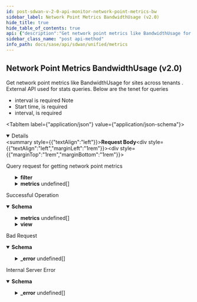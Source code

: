 ```yaml
---
id: post-sdwan-v-2-0-api-monitor-network-point-metrics-bw
sidebar_label: Network Point Metrics BandwidthUsage (v2.0)
hide_title: true
hide_table_of_contents: true
api: {"description":"Get network point metrics like BandwidthUsage for sites across tenants . External API used for stats queries. Below are the tenet for queries\n* interval is required\nNote\n* Start time, is required\n* interval, is required\n","operationId":"post-sdwan-v2.0-api-monitor-network_point_metrics_bw","requestBody":{"content":{"application/json":{"schema":{"properties":{"end_time":{"format":"date","type":"string"},"filter":{"description":"Filter: Required(FILTER_REQUIRED) Valid ","properties":{"direction":{"description":"Direction","items":{"description":"Direction","type":"string"},"type":"array"},"element":{"description":"Element","items":{"description":"Element","type":"string"},"type":"array"},"interface":{"description":"Interfaces","items":{"description":"Interfaces","type":"string"},"type":"array"},"site":{"description":"Site","type":"string"},"sites":{"description":"Sites","items":{"description":"Sites","type":"string"},"type":"array"},"waninterface":{"description":"Waninterface","items":{"description":"Waninterface","type":"string"},"type":"array"}}},"interval":{"description":"Interval: Required(error = INTERVAL_REQUIRED: Interval is required as part of the request) ","enum":["TEN_SEC","ONE_MIN","FIVE_MIN","ONE_HOUR","ONE_DAY"],"type":"string"},"metrics":{"description":"Metrics: Required(error = METRICS_LIST_REQUIRED: Metrics list is required, please provide at least one metric ) ","items":{"properties":{"series":{"description":"Series","items":{"properties":{"data":{"description":"Data","items":{"properties":{"datapoints":{"description":"Datapoints","items":{"properties":{"duration":{"format":"date-time","type":"string"},"filter_property_id":{"description":"Filter Property Id","type":"string"},"value":{"description":"Value: JsonInclude(content = ALWAYS, contentFilter = classOf[Void], value = ALWAYS, valueFilter = classOf[Void]) ","type":"number"}}},"type":"array"},"statistics":{"description":"Statistics","type":"object"}}},"type":"array"},"interval":{"description":"Interval","type":"string"},"name":{"description":"Name","type":"string"},"unit":{"description":"Unit","type":"string"},"view":{"description":"View","type":"object"}}},"type":"array"}}},"type":"array"},"name":{"description":"Name: Pattern(error = INVALID_FILTER: Schema check failed - Invalid value for param {}, regexp = ^[A-Za-z]+$) ","type":"string"},"start_time":{"format":"date","type":"string"}},"required":["filter","metrics","interval"]}}},"description":"Query request for getting network point metrics"},"responses":{"200":{"content":{"application/json":{"schema":{"properties":{"interval":{"description":"Interval","enum":["TEN_SEC","ONE_MIN","FIVE_MIN","ONE_HOUR","ONE_DAY"],"type":"string"},"metrics":{"description":"Metrics","items":{"properties":{"name":{"description":"Name","type":"string"},"sites":{"description":"Sites","items":{"properties":{"data":{"description":"Data","properties":{"avail_disk":{"description":"Avail Disk","type":"number"},"avail_mem":{"description":"Avail Mem","type":"number"},"avidle":{"description":"Avidle","type":"number"},"avidlemn":{"description":"Avidlemn","type":"number"},"avidlemx":{"description":"Avidlemx","type":"number"},"bad_link_health_reason_bitmap":{"description":"Bad Link Health Reason Bitmap","type":"number"},"downlink_jitter_avg":{"description":"Downlink Jitter Avg","type":"number"},"downlink_mos_avg":{"description":"Downlink Mos Avg","type":"number"},"downlink_mos_max":{"description":"Downlink Mos Max","type":"number"},"downlink_mos_min":{"description":"Downlink Mos Min","type":"number"},"downlink_pkt_loss_avg":{"description":"Downlink Pkt Loss Avg","type":"number"},"dskmn":{"description":"Dskmn","type":"number"},"dskmx":{"description":"Dskmx","type":"number"},"egress":{"description":"Egress","type":"number"},"ingress":{"description":"Ingress","type":"number"},"link_healthy":{"description":"Link Healthy","type":"number"},"memmn":{"description":"Memmn","type":"number"},"memmx":{"description":"Memmx","type":"number"},"rtt_latency":{"description":"Rtt Latency","type":"number"},"sample_completeness":{"description":"Sample Completeness","type":"number"},"tunnel_healthscore":{"description":"Tunnel Healthscore","type":"number"},"uplink_jitter_avg":{"description":"Uplink Jitter Avg","type":"number"},"uplink_mos_avg":{"description":"Uplink Mos Avg","type":"number"},"uplink_mos_max":{"description":"Uplink Mos Max","type":"number"},"uplink_mos_min":{"description":"Uplink Mos Min","type":"number"},"uplink_pkt_loss_avg":{"description":"Uplink Pkt Loss Avg","type":"number"}}},"site_id":{"description":"Site Id","type":"string"},"waninterfaces":{"description":"Waninterfaces","items":{"properties":{"anynetlinks":{"description":"Anynetlinks","items":{"properties":{"anynet_link_id":{"description":"Anynet Link Id","type":"string"},"data":{"description":"Data","properties":{"avail_disk":{"description":"Avail Disk","type":"number"},"avail_mem":{"description":"Avail Mem","type":"number"},"avidle":{"description":"Avidle","type":"number"},"avidlemn":{"description":"Avidlemn","type":"number"},"avidlemx":{"description":"Avidlemx","type":"number"},"bad_link_health_reason_bitmap":{"description":"Bad Link Health Reason Bitmap","type":"number"},"downlink_jitter_avg":{"description":"Downlink Jitter Avg","type":"number"},"downlink_mos_avg":{"description":"Downlink Mos Avg","type":"number"},"downlink_mos_max":{"description":"Downlink Mos Max","type":"number"},"downlink_mos_min":{"description":"Downlink Mos Min","type":"number"},"downlink_pkt_loss_avg":{"description":"Downlink Pkt Loss Avg","type":"number"},"dskmn":{"description":"Dskmn","type":"number"},"dskmx":{"description":"Dskmx","type":"number"},"egress":{"description":"Egress","type":"number"},"ingress":{"description":"Ingress","type":"number"},"link_healthy":{"description":"Link Healthy","type":"number"},"memmn":{"description":"Memmn","type":"number"},"memmx":{"description":"Memmx","type":"number"},"rtt_latency":{"description":"Rtt Latency","type":"number"},"sample_completeness":{"description":"Sample Completeness","type":"number"},"tunnel_healthscore":{"description":"Tunnel Healthscore","type":"number"},"uplink_jitter_avg":{"description":"Uplink Jitter Avg","type":"number"},"uplink_mos_avg":{"description":"Uplink Mos Avg","type":"number"},"uplink_mos_max":{"description":"Uplink Mos Max","type":"number"},"uplink_mos_min":{"description":"Uplink Mos Min","type":"number"},"uplink_pkt_loss_avg":{"description":"Uplink Pkt Loss Avg","type":"number"}}}}},"type":"array"},"data":{"description":"Data","properties":{"avail_disk":{"description":"Avail Disk","type":"number"},"avail_mem":{"description":"Avail Mem","type":"number"},"avidle":{"description":"Avidle","type":"number"},"avidlemn":{"description":"Avidlemn","type":"number"},"avidlemx":{"description":"Avidlemx","type":"number"},"bad_link_health_reason_bitmap":{"description":"Bad Link Health Reason Bitmap","type":"number"},"downlink_jitter_avg":{"description":"Downlink Jitter Avg","type":"number"},"downlink_mos_avg":{"description":"Downlink Mos Avg","type":"number"},"downlink_mos_max":{"description":"Downlink Mos Max","type":"number"},"downlink_mos_min":{"description":"Downlink Mos Min","type":"number"},"downlink_pkt_loss_avg":{"description":"Downlink Pkt Loss Avg","type":"number"},"dskmn":{"description":"Dskmn","type":"number"},"dskmx":{"description":"Dskmx","type":"number"},"egress":{"description":"Egress","type":"number"},"ingress":{"description":"Ingress","type":"number"},"link_healthy":{"description":"Link Healthy","type":"number"},"memmn":{"description":"Memmn","type":"number"},"memmx":{"description":"Memmx","type":"number"},"rtt_latency":{"description":"Rtt Latency","type":"number"},"sample_completeness":{"description":"Sample Completeness","type":"number"},"tunnel_healthscore":{"description":"Tunnel Healthscore","type":"number"},"uplink_jitter_avg":{"description":"Uplink Jitter Avg","type":"number"},"uplink_mos_avg":{"description":"Uplink Mos Avg","type":"number"},"uplink_mos_max":{"description":"Uplink Mos Max","type":"number"},"uplink_mos_min":{"description":"Uplink Mos Min","type":"number"},"uplink_pkt_loss_avg":{"description":"Uplink Pkt Loss Avg","type":"number"}}},"wn_path_id":{"description":"Wn Path Id","type":"string"}}},"type":"array"}}},"type":"array"},"unit":{"description":"Unit","type":"string"}}},"type":"array"},"start_time":{"format":"date","type":"string"},"view":{"description":"View","properties":{"app_id":{"description":"App Id","type":"string"},"cellular_module_id":{"description":"Cellular Module Id","type":"string"},"direction":{"description":"Direction","enum":["Ingress","Egress"],"type":"string"},"element_id":{"description":"Element Id","type":"string"},"interface_id":{"description":"Interface Id","type":"string"},"path_id":{"description":"Path Id","type":"string"},"path_type":{"description":"Path Type","enum":["public_direct","public_vpn","private_direct","private_vpn","unknown","servicelink"],"type":"string"},"priority":{"description":"Priority","type":"string"},"site_id":{"description":"Site Id","type":"string"},"traffic_type":{"description":"Traffic Type","type":"string"},"waninterface_id":{"description":"Waninterface Id","type":"string"}}}}}}},"description":"Successful Operation"},"400":{"content":{"application/json":{"example":{"value":{"_error":[{"code":"INVALID_REQUEST_ERROR_0001"},{"code":"METRIC_NOT_SUPPORTED"},{"code":"METRIC_UNIT_NOT_SUPPORTED"},{"code":"VERSION_NOT_SUPPORTED"}]}},"schema":{"properties":{"_error":{"items":{"properties":{"code":{"type":"string"},"message":{"type":"string"}}},"type":"array"}}}}},"description":"Bad Request"},"500":{"content":{"application/json":{"schema":{"properties":{"_error":{"items":{"properties":{"code":{"type":"string"},"message":{"type":"string"}}},"type":"array"}}}}},"description":"Internal Server Error"}},"tags":["Metrics"],"method":"post","path":"/sdwan/v2.0/api/monitor/network_point_metrics_bw","jsonRequestBodyExample":{"end_time":"2022-08-18","filter":{"direction":["string"],"element":["string"],"interface":["string"],"site":"string","sites":["string"],"waninterface":["string"]},"interval":"TEN_SEC","metrics":[{"series":[{"data":[{"datapoints":[{"duration":"2022-08-18","filter_property_id":"string","value":0}],"statistics":{}}],"interval":"string","name":"string","unit":"string","view":{}}]}],"name":"string","start_time":"2022-08-18"},"info":{"contact":{},"description":"List of APIs used to retrieve SDWAN metrics such as badnwidth utilization, TCP transaction, application health, application performance, LQM, flows, interface & system metrics.","title":"Metrics","version":"Latest"},"postman":{"name":"Network Point Metrics BandwidthUsage (v2.0)","description":{"content":"Get network point metrics like BandwidthUsage for sites across tenants . External API used for stats queries. Below are the tenet for queries\n* interval is required\nNote\n* Start time, is required\n* interval, is required\n","type":"text/plain"},"url":{"path":["sdwan","v2.0","api","monitor","network_point_metrics_bw"],"host":["{{baseUrl}}"],"query":[],"variable":[]},"header":[{"key":"Content-Type","value":"application/json"},{"key":"Accept","value":"application/json"}],"method":"POST","body":{"mode":"raw","raw":"\"\"","options":{"raw":{"language":"json"}}}}}
sidebar_class_name: "post api-method"
info_path: docs/sase/api/sdwan/unified/metrics
---
```



## Network Point Metrics BandwidthUsage (v2.0)



Get network point metrics like BandwidthUsage for sites across tenants . External API used for stats queries. Below are the tenet for queries
* interval is required
Note
* Start time, is required
* interval, is required


<MimeTabs><TabItem label={"application/json"} value={"application/json-schema"}><details style={{}} data-collapsed={false} open={true}><summary style={{"textAlign":"left"}}><strong>Request Body</strong></summary><div style={{"textAlign":"left","marginLeft":"1rem"}}><div style={{"marginTop":"1rem","marginBottom":"1rem"}}>

Query request for getting network point metrics

</div></div><ul style={{"marginLeft":"1rem"}}><SchemaItem collapsible={false} name={"end_time"} required={false} schemaDescription={undefined} schemaName={"date"} qualifierMessage={undefined} defaultValue={undefined}></SchemaItem><SchemaItem collapsible={true} className={"schemaItem"}><details style={{}}><summary style={{}}><strong>filter</strong><span style={{"opacity":"0.6"}}> </span></summary><div style={{"marginLeft":"1rem"}}><div style={{"marginTop":".5rem","marginBottom":".5rem"}}>

Filter: Required(FILTER_REQUIRED) Valid 

</div><SchemaItem collapsible={false} name={"direction"} required={false} schemaDescription={"Direction"} schemaName={"string[]"} qualifierMessage={undefined} defaultValue={undefined}></SchemaItem><SchemaItem collapsible={false} name={"element"} required={false} schemaDescription={"Element"} schemaName={"string[]"} qualifierMessage={undefined} defaultValue={undefined}></SchemaItem><SchemaItem collapsible={false} name={"interface"} required={false} schemaDescription={"Interfaces"} schemaName={"string[]"} qualifierMessage={undefined} defaultValue={undefined}></SchemaItem><SchemaItem collapsible={false} name={"site"} required={false} schemaDescription={"Site"} schemaName={"string"} qualifierMessage={undefined} defaultValue={undefined}></SchemaItem><SchemaItem collapsible={false} name={"sites"} required={false} schemaDescription={"Sites"} schemaName={"string[]"} qualifierMessage={undefined} defaultValue={undefined}></SchemaItem><SchemaItem collapsible={false} name={"waninterface"} required={false} schemaDescription={"Waninterface"} schemaName={"string[]"} qualifierMessage={undefined} defaultValue={undefined}></SchemaItem></div></details></SchemaItem><SchemaItem collapsible={false} name={"interval"} required={true} schemaDescription={"Interval: Required(error = INTERVAL_REQUIRED: Interval is required as part of the request) "} schemaName={"string"} qualifierMessage={"**Possible values:** [`TEN_SEC`, `ONE_MIN`, `FIVE_MIN`, `ONE_HOUR`, `ONE_DAY`]"} defaultValue={undefined}></SchemaItem><SchemaItem collapsible={true} className={"schemaItem"}><details style={{}}><summary style={{}}><strong>metrics</strong><span style={{"opacity":"0.6"}}> undefined[]</span></summary><div style={{"marginLeft":"1rem"}}><div style={{"marginTop":".5rem","marginBottom":".5rem"}}>

Metrics: Required(error = METRICS_LIST_REQUIRED: Metrics list is required, please provide at least one metric ) 

</div><SchemaItem collapsible={true} className={"schemaItem"}><details style={{}}><summary style={{}}><strong>series</strong><span style={{"opacity":"0.6"}}> undefined[]</span></summary><div style={{"marginLeft":"1rem"}}><div style={{"marginTop":".5rem","marginBottom":".5rem"}}>

Series

</div><SchemaItem collapsible={true} className={"schemaItem"}><details style={{}}><summary style={{}}><strong>data</strong><span style={{"opacity":"0.6"}}> undefined[]</span></summary><div style={{"marginLeft":"1rem"}}><div style={{"marginTop":".5rem","marginBottom":".5rem"}}>

Data

</div><SchemaItem collapsible={true} className={"schemaItem"}><details style={{}}><summary style={{}}><strong>datapoints</strong><span style={{"opacity":"0.6"}}> undefined[]</span></summary><div style={{"marginLeft":"1rem"}}><div style={{"marginTop":".5rem","marginBottom":".5rem"}}>

Datapoints

</div><SchemaItem collapsible={false} name={"duration"} required={false} schemaDescription={undefined} schemaName={"date-time"} qualifierMessage={undefined} defaultValue={undefined}></SchemaItem><SchemaItem collapsible={false} name={"filter_property_id"} required={false} schemaDescription={"Filter Property Id"} schemaName={"string"} qualifierMessage={undefined} defaultValue={undefined}></SchemaItem><SchemaItem collapsible={false} name={"value"} required={false} schemaDescription={"Value: JsonInclude(content = ALWAYS, contentFilter = classOf[Void], value = ALWAYS, valueFilter = classOf[Void]) "} schemaName={"number"} qualifierMessage={undefined} defaultValue={undefined}></SchemaItem></div></details></SchemaItem><SchemaItem collapsible={false} name={"statistics"} required={false} schemaDescription={"Statistics"} schemaName={"object"} qualifierMessage={undefined} defaultValue={undefined}></SchemaItem></div></details></SchemaItem><SchemaItem collapsible={false} name={"interval"} required={false} schemaDescription={"Interval"} schemaName={"string"} qualifierMessage={undefined} defaultValue={undefined}></SchemaItem><SchemaItem collapsible={false} name={"name"} required={false} schemaDescription={"Name"} schemaName={"string"} qualifierMessage={undefined} defaultValue={undefined}></SchemaItem><SchemaItem collapsible={false} name={"unit"} required={false} schemaDescription={"Unit"} schemaName={"string"} qualifierMessage={undefined} defaultValue={undefined}></SchemaItem><SchemaItem collapsible={false} name={"view"} required={false} schemaDescription={"View"} schemaName={"object"} qualifierMessage={undefined} defaultValue={undefined}></SchemaItem></div></details></SchemaItem></div></details></SchemaItem><SchemaItem collapsible={false} name={"name"} required={false} schemaDescription={"Name: Pattern(error = INVALID_FILTER: Schema check failed - Invalid value for param {}, regexp = ^[A-Za-z]+$) "} schemaName={"string"} qualifierMessage={undefined} defaultValue={undefined}></SchemaItem><SchemaItem collapsible={false} name={"start_time"} required={false} schemaDescription={undefined} schemaName={"date"} qualifierMessage={undefined} defaultValue={undefined}></SchemaItem></ul></details></TabItem></MimeTabs><div><ApiTabs><TabItem label={"200"} value={"200"}><div>

Successful Operation

</div><div><MimeTabs groupId={"mime-type"}><TabItem label={"application/json"} value={"application/json"}><SchemaTabs groupId={"schema-tabs"}><TabTtem label={"Schema"} value={"Schema"}><details style={{}} data-collapsed={false} open={true}><summary style={{"textAlign":"left"}}><strong>Schema</strong></summary><div style={{"textAlign":"left","marginLeft":"1rem"}}></div><ul style={{"marginLeft":"1rem"}}><SchemaItem collapsible={false} name={"interval"} required={false} schemaDescription={"Interval"} schemaName={"string"} qualifierMessage={"**Possible values:** [`TEN_SEC`, `ONE_MIN`, `FIVE_MIN`, `ONE_HOUR`, `ONE_DAY`]"} defaultValue={undefined}></SchemaItem><SchemaItem collapsible={true} className={"schemaItem"}><details style={{}}><summary style={{}}><strong>metrics</strong><span style={{"opacity":"0.6"}}> undefined[]</span></summary><div style={{"marginLeft":"1rem"}}><div style={{"marginTop":".5rem","marginBottom":".5rem"}}>

Metrics

</div><SchemaItem collapsible={false} name={"name"} required={false} schemaDescription={"Name"} schemaName={"string"} qualifierMessage={undefined} defaultValue={undefined}></SchemaItem><SchemaItem collapsible={true} className={"schemaItem"}><details style={{}}><summary style={{}}><strong>sites</strong><span style={{"opacity":"0.6"}}> undefined[]</span></summary><div style={{"marginLeft":"1rem"}}><div style={{"marginTop":".5rem","marginBottom":".5rem"}}>

Sites

</div><SchemaItem collapsible={true} className={"schemaItem"}><details style={{}}><summary style={{}}><strong>data</strong><span style={{"opacity":"0.6"}}> </span></summary><div style={{"marginLeft":"1rem"}}><div style={{"marginTop":".5rem","marginBottom":".5rem"}}>

Data

</div><SchemaItem collapsible={false} name={"avail_disk"} required={false} schemaDescription={"Avail Disk"} schemaName={"number"} qualifierMessage={undefined} defaultValue={undefined}></SchemaItem><SchemaItem collapsible={false} name={"avail_mem"} required={false} schemaDescription={"Avail Mem"} schemaName={"number"} qualifierMessage={undefined} defaultValue={undefined}></SchemaItem><SchemaItem collapsible={false} name={"avidle"} required={false} schemaDescription={"Avidle"} schemaName={"number"} qualifierMessage={undefined} defaultValue={undefined}></SchemaItem><SchemaItem collapsible={false} name={"avidlemn"} required={false} schemaDescription={"Avidlemn"} schemaName={"number"} qualifierMessage={undefined} defaultValue={undefined}></SchemaItem><SchemaItem collapsible={false} name={"avidlemx"} required={false} schemaDescription={"Avidlemx"} schemaName={"number"} qualifierMessage={undefined} defaultValue={undefined}></SchemaItem><SchemaItem collapsible={false} name={"bad_link_health_reason_bitmap"} required={false} schemaDescription={"Bad Link Health Reason Bitmap"} schemaName={"number"} qualifierMessage={undefined} defaultValue={undefined}></SchemaItem><SchemaItem collapsible={false} name={"downlink_jitter_avg"} required={false} schemaDescription={"Downlink Jitter Avg"} schemaName={"number"} qualifierMessage={undefined} defaultValue={undefined}></SchemaItem><SchemaItem collapsible={false} name={"downlink_mos_avg"} required={false} schemaDescription={"Downlink Mos Avg"} schemaName={"number"} qualifierMessage={undefined} defaultValue={undefined}></SchemaItem><SchemaItem collapsible={false} name={"downlink_mos_max"} required={false} schemaDescription={"Downlink Mos Max"} schemaName={"number"} qualifierMessage={undefined} defaultValue={undefined}></SchemaItem><SchemaItem collapsible={false} name={"downlink_mos_min"} required={false} schemaDescription={"Downlink Mos Min"} schemaName={"number"} qualifierMessage={undefined} defaultValue={undefined}></SchemaItem><SchemaItem collapsible={false} name={"downlink_pkt_loss_avg"} required={false} schemaDescription={"Downlink Pkt Loss Avg"} schemaName={"number"} qualifierMessage={undefined} defaultValue={undefined}></SchemaItem><SchemaItem collapsible={false} name={"dskmn"} required={false} schemaDescription={"Dskmn"} schemaName={"number"} qualifierMessage={undefined} defaultValue={undefined}></SchemaItem><SchemaItem collapsible={false} name={"dskmx"} required={false} schemaDescription={"Dskmx"} schemaName={"number"} qualifierMessage={undefined} defaultValue={undefined}></SchemaItem><SchemaItem collapsible={false} name={"egress"} required={false} schemaDescription={"Egress"} schemaName={"number"} qualifierMessage={undefined} defaultValue={undefined}></SchemaItem><SchemaItem collapsible={false} name={"ingress"} required={false} schemaDescription={"Ingress"} schemaName={"number"} qualifierMessage={undefined} defaultValue={undefined}></SchemaItem><SchemaItem collapsible={false} name={"link_healthy"} required={false} schemaDescription={"Link Healthy"} schemaName={"number"} qualifierMessage={undefined} defaultValue={undefined}></SchemaItem><SchemaItem collapsible={false} name={"memmn"} required={false} schemaDescription={"Memmn"} schemaName={"number"} qualifierMessage={undefined} defaultValue={undefined}></SchemaItem><SchemaItem collapsible={false} name={"memmx"} required={false} schemaDescription={"Memmx"} schemaName={"number"} qualifierMessage={undefined} defaultValue={undefined}></SchemaItem><SchemaItem collapsible={false} name={"rtt_latency"} required={false} schemaDescription={"Rtt Latency"} schemaName={"number"} qualifierMessage={undefined} defaultValue={undefined}></SchemaItem><SchemaItem collapsible={false} name={"sample_completeness"} required={false} schemaDescription={"Sample Completeness"} schemaName={"number"} qualifierMessage={undefined} defaultValue={undefined}></SchemaItem><SchemaItem collapsible={false} name={"tunnel_healthscore"} required={false} schemaDescription={"Tunnel Healthscore"} schemaName={"number"} qualifierMessage={undefined} defaultValue={undefined}></SchemaItem><SchemaItem collapsible={false} name={"uplink_jitter_avg"} required={false} schemaDescription={"Uplink Jitter Avg"} schemaName={"number"} qualifierMessage={undefined} defaultValue={undefined}></SchemaItem><SchemaItem collapsible={false} name={"uplink_mos_avg"} required={false} schemaDescription={"Uplink Mos Avg"} schemaName={"number"} qualifierMessage={undefined} defaultValue={undefined}></SchemaItem><SchemaItem collapsible={false} name={"uplink_mos_max"} required={false} schemaDescription={"Uplink Mos Max"} schemaName={"number"} qualifierMessage={undefined} defaultValue={undefined}></SchemaItem><SchemaItem collapsible={false} name={"uplink_mos_min"} required={false} schemaDescription={"Uplink Mos Min"} schemaName={"number"} qualifierMessage={undefined} defaultValue={undefined}></SchemaItem><SchemaItem collapsible={false} name={"uplink_pkt_loss_avg"} required={false} schemaDescription={"Uplink Pkt Loss Avg"} schemaName={"number"} qualifierMessage={undefined} defaultValue={undefined}></SchemaItem></div></details></SchemaItem><SchemaItem collapsible={false} name={"site_id"} required={false} schemaDescription={"Site Id"} schemaName={"string"} qualifierMessage={undefined} defaultValue={undefined}></SchemaItem><SchemaItem collapsible={true} className={"schemaItem"}><details style={{}}><summary style={{}}><strong>waninterfaces</strong><span style={{"opacity":"0.6"}}> undefined[]</span></summary><div style={{"marginLeft":"1rem"}}><div style={{"marginTop":".5rem","marginBottom":".5rem"}}>

Waninterfaces

</div><SchemaItem collapsible={true} className={"schemaItem"}><details style={{}}><summary style={{}}><strong>anynetlinks</strong><span style={{"opacity":"0.6"}}> undefined[]</span></summary><div style={{"marginLeft":"1rem"}}><div style={{"marginTop":".5rem","marginBottom":".5rem"}}>

Anynetlinks

</div><SchemaItem collapsible={false} name={"anynet_link_id"} required={false} schemaDescription={"Anynet Link Id"} schemaName={"string"} qualifierMessage={undefined} defaultValue={undefined}></SchemaItem><SchemaItem collapsible={true} className={"schemaItem"}><details style={{}}><summary style={{}}><strong>data</strong><span style={{"opacity":"0.6"}}> </span></summary><div style={{"marginLeft":"1rem"}}><div style={{"marginTop":".5rem","marginBottom":".5rem"}}>

Data

</div><SchemaItem collapsible={false} name={"avail_disk"} required={false} schemaDescription={"Avail Disk"} schemaName={"number"} qualifierMessage={undefined} defaultValue={undefined}></SchemaItem><SchemaItem collapsible={false} name={"avail_mem"} required={false} schemaDescription={"Avail Mem"} schemaName={"number"} qualifierMessage={undefined} defaultValue={undefined}></SchemaItem><SchemaItem collapsible={false} name={"avidle"} required={false} schemaDescription={"Avidle"} schemaName={"number"} qualifierMessage={undefined} defaultValue={undefined}></SchemaItem><SchemaItem collapsible={false} name={"avidlemn"} required={false} schemaDescription={"Avidlemn"} schemaName={"number"} qualifierMessage={undefined} defaultValue={undefined}></SchemaItem><SchemaItem collapsible={false} name={"avidlemx"} required={false} schemaDescription={"Avidlemx"} schemaName={"number"} qualifierMessage={undefined} defaultValue={undefined}></SchemaItem><SchemaItem collapsible={false} name={"bad_link_health_reason_bitmap"} required={false} schemaDescription={"Bad Link Health Reason Bitmap"} schemaName={"number"} qualifierMessage={undefined} defaultValue={undefined}></SchemaItem><SchemaItem collapsible={false} name={"downlink_jitter_avg"} required={false} schemaDescription={"Downlink Jitter Avg"} schemaName={"number"} qualifierMessage={undefined} defaultValue={undefined}></SchemaItem><SchemaItem collapsible={false} name={"downlink_mos_avg"} required={false} schemaDescription={"Downlink Mos Avg"} schemaName={"number"} qualifierMessage={undefined} defaultValue={undefined}></SchemaItem><SchemaItem collapsible={false} name={"downlink_mos_max"} required={false} schemaDescription={"Downlink Mos Max"} schemaName={"number"} qualifierMessage={undefined} defaultValue={undefined}></SchemaItem><SchemaItem collapsible={false} name={"downlink_mos_min"} required={false} schemaDescription={"Downlink Mos Min"} schemaName={"number"} qualifierMessage={undefined} defaultValue={undefined}></SchemaItem><SchemaItem collapsible={false} name={"downlink_pkt_loss_avg"} required={false} schemaDescription={"Downlink Pkt Loss Avg"} schemaName={"number"} qualifierMessage={undefined} defaultValue={undefined}></SchemaItem><SchemaItem collapsible={false} name={"dskmn"} required={false} schemaDescription={"Dskmn"} schemaName={"number"} qualifierMessage={undefined} defaultValue={undefined}></SchemaItem><SchemaItem collapsible={false} name={"dskmx"} required={false} schemaDescription={"Dskmx"} schemaName={"number"} qualifierMessage={undefined} defaultValue={undefined}></SchemaItem><SchemaItem collapsible={false} name={"egress"} required={false} schemaDescription={"Egress"} schemaName={"number"} qualifierMessage={undefined} defaultValue={undefined}></SchemaItem><SchemaItem collapsible={false} name={"ingress"} required={false} schemaDescription={"Ingress"} schemaName={"number"} qualifierMessage={undefined} defaultValue={undefined}></SchemaItem><SchemaItem collapsible={false} name={"link_healthy"} required={false} schemaDescription={"Link Healthy"} schemaName={"number"} qualifierMessage={undefined} defaultValue={undefined}></SchemaItem><SchemaItem collapsible={false} name={"memmn"} required={false} schemaDescription={"Memmn"} schemaName={"number"} qualifierMessage={undefined} defaultValue={undefined}></SchemaItem><SchemaItem collapsible={false} name={"memmx"} required={false} schemaDescription={"Memmx"} schemaName={"number"} qualifierMessage={undefined} defaultValue={undefined}></SchemaItem><SchemaItem collapsible={false} name={"rtt_latency"} required={false} schemaDescription={"Rtt Latency"} schemaName={"number"} qualifierMessage={undefined} defaultValue={undefined}></SchemaItem><SchemaItem collapsible={false} name={"sample_completeness"} required={false} schemaDescription={"Sample Completeness"} schemaName={"number"} qualifierMessage={undefined} defaultValue={undefined}></SchemaItem><SchemaItem collapsible={false} name={"tunnel_healthscore"} required={false} schemaDescription={"Tunnel Healthscore"} schemaName={"number"} qualifierMessage={undefined} defaultValue={undefined}></SchemaItem><SchemaItem collapsible={false} name={"uplink_jitter_avg"} required={false} schemaDescription={"Uplink Jitter Avg"} schemaName={"number"} qualifierMessage={undefined} defaultValue={undefined}></SchemaItem><SchemaItem collapsible={false} name={"uplink_mos_avg"} required={false} schemaDescription={"Uplink Mos Avg"} schemaName={"number"} qualifierMessage={undefined} defaultValue={undefined}></SchemaItem><SchemaItem collapsible={false} name={"uplink_mos_max"} required={false} schemaDescription={"Uplink Mos Max"} schemaName={"number"} qualifierMessage={undefined} defaultValue={undefined}></SchemaItem><SchemaItem collapsible={false} name={"uplink_mos_min"} required={false} schemaDescription={"Uplink Mos Min"} schemaName={"number"} qualifierMessage={undefined} defaultValue={undefined}></SchemaItem><SchemaItem collapsible={false} name={"uplink_pkt_loss_avg"} required={false} schemaDescription={"Uplink Pkt Loss Avg"} schemaName={"number"} qualifierMessage={undefined} defaultValue={undefined}></SchemaItem></div></details></SchemaItem></div></details></SchemaItem><SchemaItem collapsible={true} className={"schemaItem"}><details style={{}}><summary style={{}}><strong>data</strong><span style={{"opacity":"0.6"}}> </span></summary><div style={{"marginLeft":"1rem"}}><div style={{"marginTop":".5rem","marginBottom":".5rem"}}>

Data

</div><SchemaItem collapsible={false} name={"avail_disk"} required={false} schemaDescription={"Avail Disk"} schemaName={"number"} qualifierMessage={undefined} defaultValue={undefined}></SchemaItem><SchemaItem collapsible={false} name={"avail_mem"} required={false} schemaDescription={"Avail Mem"} schemaName={"number"} qualifierMessage={undefined} defaultValue={undefined}></SchemaItem><SchemaItem collapsible={false} name={"avidle"} required={false} schemaDescription={"Avidle"} schemaName={"number"} qualifierMessage={undefined} defaultValue={undefined}></SchemaItem><SchemaItem collapsible={false} name={"avidlemn"} required={false} schemaDescription={"Avidlemn"} schemaName={"number"} qualifierMessage={undefined} defaultValue={undefined}></SchemaItem><SchemaItem collapsible={false} name={"avidlemx"} required={false} schemaDescription={"Avidlemx"} schemaName={"number"} qualifierMessage={undefined} defaultValue={undefined}></SchemaItem><SchemaItem collapsible={false} name={"bad_link_health_reason_bitmap"} required={false} schemaDescription={"Bad Link Health Reason Bitmap"} schemaName={"number"} qualifierMessage={undefined} defaultValue={undefined}></SchemaItem><SchemaItem collapsible={false} name={"downlink_jitter_avg"} required={false} schemaDescription={"Downlink Jitter Avg"} schemaName={"number"} qualifierMessage={undefined} defaultValue={undefined}></SchemaItem><SchemaItem collapsible={false} name={"downlink_mos_avg"} required={false} schemaDescription={"Downlink Mos Avg"} schemaName={"number"} qualifierMessage={undefined} defaultValue={undefined}></SchemaItem><SchemaItem collapsible={false} name={"downlink_mos_max"} required={false} schemaDescription={"Downlink Mos Max"} schemaName={"number"} qualifierMessage={undefined} defaultValue={undefined}></SchemaItem><SchemaItem collapsible={false} name={"downlink_mos_min"} required={false} schemaDescription={"Downlink Mos Min"} schemaName={"number"} qualifierMessage={undefined} defaultValue={undefined}></SchemaItem><SchemaItem collapsible={false} name={"downlink_pkt_loss_avg"} required={false} schemaDescription={"Downlink Pkt Loss Avg"} schemaName={"number"} qualifierMessage={undefined} defaultValue={undefined}></SchemaItem><SchemaItem collapsible={false} name={"dskmn"} required={false} schemaDescription={"Dskmn"} schemaName={"number"} qualifierMessage={undefined} defaultValue={undefined}></SchemaItem><SchemaItem collapsible={false} name={"dskmx"} required={false} schemaDescription={"Dskmx"} schemaName={"number"} qualifierMessage={undefined} defaultValue={undefined}></SchemaItem><SchemaItem collapsible={false} name={"egress"} required={false} schemaDescription={"Egress"} schemaName={"number"} qualifierMessage={undefined} defaultValue={undefined}></SchemaItem><SchemaItem collapsible={false} name={"ingress"} required={false} schemaDescription={"Ingress"} schemaName={"number"} qualifierMessage={undefined} defaultValue={undefined}></SchemaItem><SchemaItem collapsible={false} name={"link_healthy"} required={false} schemaDescription={"Link Healthy"} schemaName={"number"} qualifierMessage={undefined} defaultValue={undefined}></SchemaItem><SchemaItem collapsible={false} name={"memmn"} required={false} schemaDescription={"Memmn"} schemaName={"number"} qualifierMessage={undefined} defaultValue={undefined}></SchemaItem><SchemaItem collapsible={false} name={"memmx"} required={false} schemaDescription={"Memmx"} schemaName={"number"} qualifierMessage={undefined} defaultValue={undefined}></SchemaItem><SchemaItem collapsible={false} name={"rtt_latency"} required={false} schemaDescription={"Rtt Latency"} schemaName={"number"} qualifierMessage={undefined} defaultValue={undefined}></SchemaItem><SchemaItem collapsible={false} name={"sample_completeness"} required={false} schemaDescription={"Sample Completeness"} schemaName={"number"} qualifierMessage={undefined} defaultValue={undefined}></SchemaItem><SchemaItem collapsible={false} name={"tunnel_healthscore"} required={false} schemaDescription={"Tunnel Healthscore"} schemaName={"number"} qualifierMessage={undefined} defaultValue={undefined}></SchemaItem><SchemaItem collapsible={false} name={"uplink_jitter_avg"} required={false} schemaDescription={"Uplink Jitter Avg"} schemaName={"number"} qualifierMessage={undefined} defaultValue={undefined}></SchemaItem><SchemaItem collapsible={false} name={"uplink_mos_avg"} required={false} schemaDescription={"Uplink Mos Avg"} schemaName={"number"} qualifierMessage={undefined} defaultValue={undefined}></SchemaItem><SchemaItem collapsible={false} name={"uplink_mos_max"} required={false} schemaDescription={"Uplink Mos Max"} schemaName={"number"} qualifierMessage={undefined} defaultValue={undefined}></SchemaItem><SchemaItem collapsible={false} name={"uplink_mos_min"} required={false} schemaDescription={"Uplink Mos Min"} schemaName={"number"} qualifierMessage={undefined} defaultValue={undefined}></SchemaItem><SchemaItem collapsible={false} name={"uplink_pkt_loss_avg"} required={false} schemaDescription={"Uplink Pkt Loss Avg"} schemaName={"number"} qualifierMessage={undefined} defaultValue={undefined}></SchemaItem></div></details></SchemaItem><SchemaItem collapsible={false} name={"wn_path_id"} required={false} schemaDescription={"Wn Path Id"} schemaName={"string"} qualifierMessage={undefined} defaultValue={undefined}></SchemaItem></div></details></SchemaItem></div></details></SchemaItem><SchemaItem collapsible={false} name={"unit"} required={false} schemaDescription={"Unit"} schemaName={"string"} qualifierMessage={undefined} defaultValue={undefined}></SchemaItem></div></details></SchemaItem><SchemaItem collapsible={false} name={"start_time"} required={false} schemaDescription={undefined} schemaName={"date"} qualifierMessage={undefined} defaultValue={undefined}></SchemaItem><SchemaItem collapsible={true} className={"schemaItem"}><details style={{}}><summary style={{}}><strong>view</strong><span style={{"opacity":"0.6"}}> </span></summary><div style={{"marginLeft":"1rem"}}><div style={{"marginTop":".5rem","marginBottom":".5rem"}}>

View

</div><SchemaItem collapsible={false} name={"app_id"} required={false} schemaDescription={"App Id"} schemaName={"string"} qualifierMessage={undefined} defaultValue={undefined}></SchemaItem><SchemaItem collapsible={false} name={"cellular_module_id"} required={false} schemaDescription={"Cellular Module Id"} schemaName={"string"} qualifierMessage={undefined} defaultValue={undefined}></SchemaItem><SchemaItem collapsible={false} name={"direction"} required={false} schemaDescription={"Direction"} schemaName={"string"} qualifierMessage={"**Possible values:** [`Ingress`, `Egress`]"} defaultValue={undefined}></SchemaItem><SchemaItem collapsible={false} name={"element_id"} required={false} schemaDescription={"Element Id"} schemaName={"string"} qualifierMessage={undefined} defaultValue={undefined}></SchemaItem><SchemaItem collapsible={false} name={"interface_id"} required={false} schemaDescription={"Interface Id"} schemaName={"string"} qualifierMessage={undefined} defaultValue={undefined}></SchemaItem><SchemaItem collapsible={false} name={"path_id"} required={false} schemaDescription={"Path Id"} schemaName={"string"} qualifierMessage={undefined} defaultValue={undefined}></SchemaItem><SchemaItem collapsible={false} name={"path_type"} required={false} schemaDescription={"Path Type"} schemaName={"string"} qualifierMessage={"**Possible values:** [`public_direct`, `public_vpn`, `private_direct`, `private_vpn`, `unknown`, `servicelink`]"} defaultValue={undefined}></SchemaItem><SchemaItem collapsible={false} name={"priority"} required={false} schemaDescription={"Priority"} schemaName={"string"} qualifierMessage={undefined} defaultValue={undefined}></SchemaItem><SchemaItem collapsible={false} name={"site_id"} required={false} schemaDescription={"Site Id"} schemaName={"string"} qualifierMessage={undefined} defaultValue={undefined}></SchemaItem><SchemaItem collapsible={false} name={"traffic_type"} required={false} schemaDescription={"Traffic Type"} schemaName={"string"} qualifierMessage={undefined} defaultValue={undefined}></SchemaItem><SchemaItem collapsible={false} name={"waninterface_id"} required={false} schemaDescription={"Waninterface Id"} schemaName={"string"} qualifierMessage={undefined} defaultValue={undefined}></SchemaItem></div></details></SchemaItem></ul></details></TabTtem></SchemaTabs></TabItem></MimeTabs></div></TabItem><TabItem label={"400"} value={"400"}><div>

Bad Request

</div><div><MimeTabs groupId={"mime-type"}><TabItem label={"application/json"} value={"application/json"}><SchemaTabs groupId={"schema-tabs"}><TabTtem label={"Schema"} value={"Schema"}><details style={{}} data-collapsed={false} open={true}><summary style={{"textAlign":"left"}}><strong>Schema</strong></summary><div style={{"textAlign":"left","marginLeft":"1rem"}}></div><ul style={{"marginLeft":"1rem"}}><SchemaItem collapsible={true} className={"schemaItem"}><details style={{}}><summary style={{}}><strong>_error</strong><span style={{"opacity":"0.6"}}> undefined[]</span></summary><div style={{"marginLeft":"1rem"}}><SchemaItem collapsible={false} name={"code"} required={false} schemaDescription={undefined} schemaName={"string"} qualifierMessage={undefined} defaultValue={undefined}></SchemaItem><SchemaItem collapsible={false} name={"message"} required={false} schemaDescription={undefined} schemaName={"string"} qualifierMessage={undefined} defaultValue={undefined}></SchemaItem></div></details></SchemaItem></ul></details></TabTtem><TabItem label={"Example"} value={"Example"}><ResponseSamples responseExample={"{\n  \"value\": {\n    \"_error\": [\n      {\n        \"code\": \"INVALID_REQUEST_ERROR_0001\"\n      },\n      {\n        \"code\": \"METRIC_NOT_SUPPORTED\"\n      },\n      {\n        \"code\": \"METRIC_UNIT_NOT_SUPPORTED\"\n      },\n      {\n        \"code\": \"VERSION_NOT_SUPPORTED\"\n      }\n    ]\n  }\n}"}></ResponseSamples></TabItem></SchemaTabs></TabItem></MimeTabs></div></TabItem><TabItem label={"500"} value={"500"}><div>

Internal Server Error

</div><div><MimeTabs groupId={"mime-type"}><TabItem label={"application/json"} value={"application/json"}><SchemaTabs groupId={"schema-tabs"}><TabTtem label={"Schema"} value={"Schema"}><details style={{}} data-collapsed={false} open={true}><summary style={{"textAlign":"left"}}><strong>Schema</strong></summary><div style={{"textAlign":"left","marginLeft":"1rem"}}></div><ul style={{"marginLeft":"1rem"}}><SchemaItem collapsible={true} className={"schemaItem"}><details style={{}}><summary style={{}}><strong>_error</strong><span style={{"opacity":"0.6"}}> undefined[]</span></summary><div style={{"marginLeft":"1rem"}}><SchemaItem collapsible={false} name={"code"} required={false} schemaDescription={undefined} schemaName={"string"} qualifierMessage={undefined} defaultValue={undefined}></SchemaItem><SchemaItem collapsible={false} name={"message"} required={false} schemaDescription={undefined} schemaName={"string"} qualifierMessage={undefined} defaultValue={undefined}></SchemaItem></div></details></SchemaItem></ul></details></TabTtem></SchemaTabs></TabItem></MimeTabs></div></TabItem></ApiTabs></div>
      